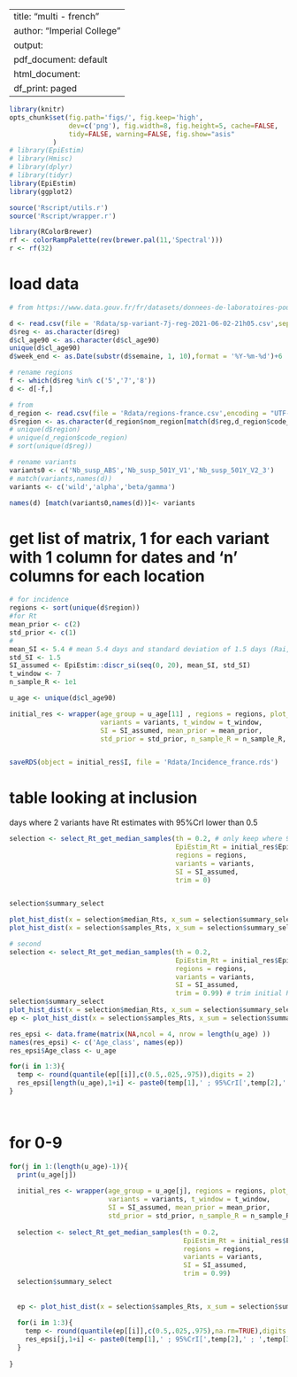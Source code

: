 
---
title: "multi - french"
author: "Imperial College"
output:
  pdf_document: default
  html_document:
    df_print: paged
---


```r
library(knitr)
opts_chunk$set(fig.path='figs/', fig.keep='high',
               dev=c('png'), fig.width=8, fig.height=5, cache=FALSE,
               tidy=FALSE, warning=FALSE, fig.show="asis"
 	       )
# library(EpiEstim)
# library(Hmisc)
# library(dplyr)
# library(tidyr)
library(EpiEstim)
library(ggplot2)

source('Rscript/utils.r')
source('Rscript/wrapper.r')

library(RColorBrewer)
rf <- colorRampPalette(rev(brewer.pal(11,'Spectral')))
r <- rf(32)
```

# load data

```r
# from https://www.data.gouv.fr/fr/datasets/donnees-de-laboratoires-pour-le-depistage-indicateurs-sur-les-variants/

d <- read.csv(file = 'Rdata/sp-variant-7j-reg-2021-06-02-21h05.csv',sep=';')
d$reg <- as.character(d$reg)
d$cl_age90 <- as.character(d$cl_age90)
unique(d$cl_age90)
d$week_end <- as.Date(substr(d$semaine, 1, 10),format = '%Y-%m-%d')+6

# rename regions
f <- which(d$reg %in% c('5','7','8'))
d <- d[-f,]

# from 
d_region <- read.csv(file = 'Rdata/regions-france.csv',encoding = "UTF-8")
d$region <- as.character(d_region$nom_region[match(d$reg,d_region$code_region)])
# unique(d$region)
# unique(d_region$code_region)
# sort(unique(d$reg))

# rename variants
variants0 <- c('Nb_susp_ABS','Nb_susp_501Y_V1','Nb_susp_501Y_V2_3')
# match(variants,names(d))
variants <- c('wild','alpha','beta/gamma')

names(d) [match(variants0,names(d))]<- variants

```



# get list of matrix, 1 for each variant with 1 column for dates and 'n' columns for each location


```r
# for incidence
regions <- sort(unique(d$region))
#for Rt
mean_prior <- c(2)
std_prior <- c(1)
#
mean_SI <- 5.4 # mean 5.4 days and standard deviation of 1.5 days (Rai, Shukla, and Dwivedi 2021).
std_SI <- 1.5
SI_assumed <- EpiEstim::discr_si(seq(0, 20), mean_SI, std_SI)
t_window <- 7
n_sample_R <- 1e1

u_age <- unique(d$cl_age90)

initial_res <- wrapper(age_group = u_age[11] , regions = regions, plot_incidence = TRUE,
                       variants = variants, t_window = t_window, 
                       SI = SI_assumed, mean_prior = mean_prior,
                       std_prior = std_prior, n_sample_R = n_sample_R, plot_Rt = TRUE)


saveRDS(object = initial_res$I, file = 'Rdata/Incidence_france.rds')
```


# table looking at inclusion

days where 2 variants have Rt estimates with 95%CrI lower than 0.5

```r

selection <- select_Rt_get_median_samples(th = 0.2, # only keep where 95%CrI of Rt less then 0.2
                                          EpiEstim_Rt = initial_res$EpiEstim_Rt,
                                          regions = regions, 
                                          variants = variants,
                                          SI = SI_assumed,
                                          trim = 0)


selection$summary_select

plot_hist_dist(x = selection$median_Rts, x_sum = selection$summary_select)
plot_hist_dist(x = selection$samples_Rts, x_sum = selection$summary_select)

# second
selection <- select_Rt_get_median_samples(th = 0.2, 
                                          EpiEstim_Rt = initial_res$EpiEstim_Rt,
                                          regions = regions, 
                                          variants = variants,
                                          SI = SI_assumed,
                                          trim = 0.99) # trim initial Rt until cumsum(1:x)>=0.99
selection$summary_select
plot_hist_dist(x = selection$median_Rts, x_sum = selection$summary_select)
ep <- plot_hist_dist(x = selection$samples_Rts, x_sum = selection$summary_select, keep=TRUE)

res_epsi <- data.frame(matrix(NA,ncol = 4, nrow = length(u_age) ))
names(res_epsi) <- c('Age_class', names(ep))
res_epsi$Age_class <- u_age

for(i in 1:3){
  temp <- round(quantile(ep[[i]],c(0.5,.025,.975)),digits = 2)
  res_epsi[length(u_age),1+i] <- paste0(temp[1],' ; 95%CrI[',temp[2],' ; ',temp[3],']')
}           

           
```


# for 0-9

```r

for(j in 1:(length(u_age)-1)){
  print(u_age[j])
  
  initial_res <- wrapper(age_group = u_age[j], regions = regions, plot_incidence = FALSE,
                         variants = variants, t_window = t_window, 
                         SI = SI_assumed, mean_prior = mean_prior,
                         std_prior = std_prior, n_sample_R = n_sample_R, plot_Rt = FALSE)
  
  selection <- select_Rt_get_median_samples(th = 0.2, 
                                            EpiEstim_Rt = initial_res$EpiEstim_Rt,
                                            regions = regions, 
                                            variants = variants,
                                            SI = SI_assumed,
                                            trim = 0.99)
  selection$summary_select
  
  
  ep <- plot_hist_dist(x = selection$samples_Rts, x_sum = selection$summary_select, keep=TRUE)
  
  for(i in 1:3){
    temp <- round(quantile(ep[[i]],c(0.5,.025,.975),na.rm=TRUE),digits = 2)
    res_epsi[j,1+i] <- paste0(temp[1],' ; 95%CrI[',temp[2],' ; ',temp[3],']')
  }     
  
}

```

